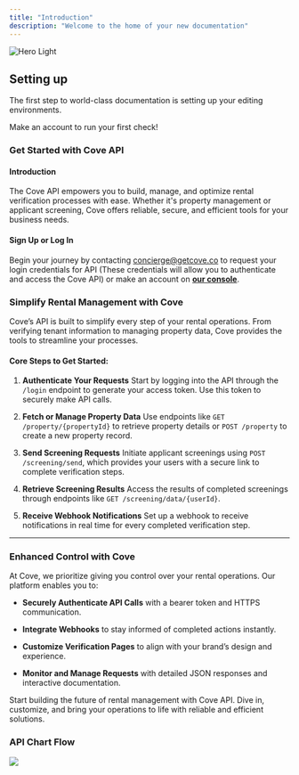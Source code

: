 ```yaml
---
title: "Introduction"
description: "Welcome to the home of your new documentation"
---
```


<img alt="Hero Light" classname="block dark:hidden" src="cove-flow.png" />

## Setting up

The first step to world-class documentation is setting up your editing environments.

<CardGroup cols="3">
  <Card title="Sign Up / Log In" icon="pen-to-square" color="blue" href="https://app.getcove.co">
    Make an account to run your first check!
  </Card>
</CardGroup>

### Get Started with Cove API

#### Introduction

The Cove API empowers you to build, manage, and optimize rental verification processes with ease. Whether it's property management or applicant screening, Cove offers reliable, secure, and efficient tools for your business needs.

#### **Sign Up or Log In**

Begin your journey by contacting [concierge@getcove.co]() to request your login credentials for API (These credentials will allow you to authenticate and access the Cove API) or make an account on [**our console**](https://app.getcove.co/).

### Simplify Rental Management with Cove

Cove’s API is built to simplify every step of your rental operations. From verifying tenant information to managing property data, Cove provides the tools to streamline your processes.

#### Core Steps to Get Started:

1. **Authenticate Your Requests** Start by logging into the API through the `/login` endpoint to generate your access token. Use this token to securely make API calls.

2. **Fetch or Manage Property Data** Use endpoints like `GET /property/{propertyId}` to retrieve property details or `POST /property` to create a new property record.

3. **Send Screening Requests** Initiate applicant screenings using `POST /screening/send`, which provides your users with a secure link to complete verification steps.

4. **Retrieve Screening Results** Access the results of completed screenings through endpoints like `GET /screening/data/{userId}`.

5. **Receive Webhook Notifications** Set up a webhook to receive notifications in real time for every completed verification step.

***

### Enhanced Control with Cove

At Cove, we prioritize giving you control over your rental operations. Our platform enables you to:

* **Securely Authenticate API Calls** with a bearer token and HTTPS communication.

* **Integrate Webhooks** to stay informed of completed actions instantly.

* **Customize Verification Pages** to align with your brand’s design and experience.

* **Monitor and Manage Requests** with detailed JSON responses and interactive documentation.

Start building the future of rental management with Cove API. Dive in, customize, and bring your operations to life with reliable and efficient solutions.

### API Chart Flow

![](APIFLOW.png)